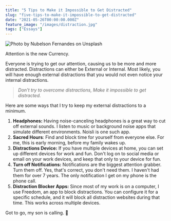 ```yaml
---
title: "5 Tips to Make it Impossible to Get Distracted"
slug: "five-tips-to-make-it-impossible-to-get-distracted"
date: "2021-05-26T00:00:00.000Z"
feature_image: "/images/distraction.jpg"
tags: ["Essays"]
---
```


![Photo by Nubelson Fernandes on Unsplash](/images/distraction.jpg)

Attention is the new Currency.

Everyone is trying to get our attention, causing us to be more and more distracted. Distractions can either be External or Internal. Most likely, you will have enough external distractions that you would not even notice your internal distractions.

> _Don't try to overcome distractions, Make it impossible to get distracted._

Here are some ways that I try to keep my external distractions to a minimum.

1.  **Headphones:** Having noise-canceling headphones is a great way to cut off external sounds. I listen to music or background noise apps that simulate different environments. Noisli is one such app.
2.  **Sacred Hours**: Find and block time for yourself from everyone else. For me, this is early morning, before my family wakes up.
3.  **Distractions Device:** If you have multiple devices at home, you can set up different devices for work and fun. Don't log on to social media or email on your work devices, and keep that only to your device for fun.
4.  **Turn off Notifications:** Notifications are the biggest attention grabber. Turn them off. Yes, that's correct, you don't need them. I haven't had them for over 7 years. The only notification I get on my phone is the phone call.
5.  **Distraction Blocker Apps:** Since most of my work is on a computer, I use Freedom, an app to block distractions. You can configure it for a specific schedule, and it will block all distraction websites during that time. This works across multiple devices.

Got to go, my son is calling. 👋